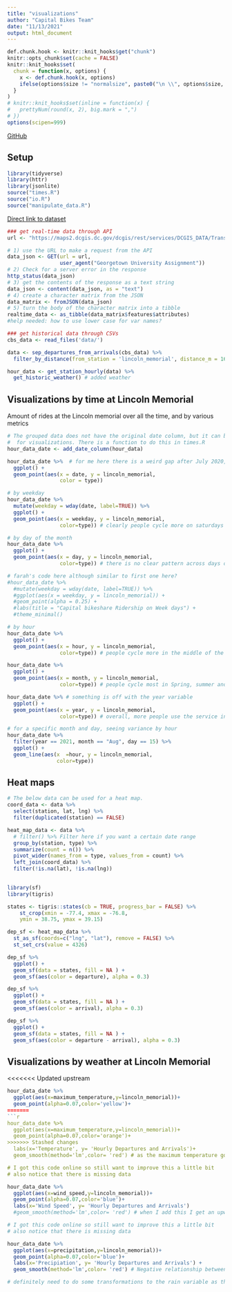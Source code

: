 ```yaml
---
title: "visualizations"
author: "Capital Bikes Team"
date: "11/13/2021"
output: html_document
---
```


```r
def.chunk.hook <- knitr::knit_hooks$get("chunk")
knitr::opts_chunk$set(cache = FALSE)
knitr::knit_hooks$set(
  chunk = function(x, options) {
    x <- def.chunk.hook(x, options)
    ifelse(options$size != "normalsize", paste0("\n \\", options$size, "\n\n", x, "\n\n \\normalsize"), x)
  }
)
# knitr::knit_hooks$set(inline = function(x) {
#   prettyNum(round(x, 2), big.mark = ",")
# })
options(scipen=999)
```


\begin{center}
\Huge{PPOL 670 | Final Project}

\Huge{Visualizations}
\end{center}

\vspace{0.1in}

[GitHub](https://github.com/elenabagnera/CapitalBikesProject)

## Setup
```r
library(tidyverse)
library(httr)
library(jsonlite)
source("times.R")
source("io.R")
source("manipulate_data.R")
```


[Direct link to dataset](https://s3.amazonaws.com/capitalbikeshare-data/202108-capitalbikeshare-tripdata.zip)


```r

### get real-time data through API
url <- "https://maps2.dcgis.dc.gov/dcgis/rest/services/DCGIS_DATA/Transportation_WebMercator/MapServer/5/query?where=1%3D1&outFields=*&outSR=4326&f=json"

# 1) use the URL to make a request from the API
data_json <- GET(url = url,
                 user_agent("Georgetown University Assignment"))
# 2) Check for a server error in the response
http_status(data_json)
# 3) get the contents of the response as a text string
data_json <- content(data_json, as = "text")
# 4) create a character matrix from the JSON
data_matrix <- fromJSON(data_json)
# 5) turn the body of the character matrix into a tibble
realtime_data <- as_tibble(data_matrix$features$attributes)
#help needed: how to use lower case for var names?

### get historical data through CSVs
cbs_data <- read_files('data/')

data <- sep_departures_from_arrivals(cbs_data) %>%
  filter_by_distance(from_station = 'lincoln_memorial', distance_m = 1600) # added filtering

hour_data <- get_station_hourly(data) %>% 
  get_historic_weather() # added weather

```

## Visualizations by time at Lincoln Memorial

Amount of rides at the Lincoln memorial over all the time, and by various metrics

```r
# The grouped data does not have the original date column, but it can be nice
#  for visualizations. There is a function to do this in times.R
hour_data_date <- add_date_column(hour_data)

hour_data_date %>%  # for me here there is a weird gap after July 2020, not sure why?
  ggplot() +
  geom_point(aes(x = date, y = lincoln_memorial,
                 color = type))
```

```r
# by weekday
hour_data_date %>% 
  mutate(weekday = wday(date, label=TRUE)) %>% 
  ggplot() +
  geom_point(aes(x = weekday, y = lincoln_memorial,
                 color=type)) # clearly people cycle more on saturdays and sundays

# by day of the month
hour_data_date %>% 
  ggplot() +
  geom_point(aes(x = day, y = lincoln_memorial,
                 color=type)) # there is no clear pattern across days of the month - aka probably not a good predictor

# farah's code here although similar to first one here?
#hour_data_date %>%
  #mutate(weekday = wday(date, label=TRUE)) %>%
  #ggplot(aes(x = weekday, y = lincoln_memorial)) +
  #geom_point(alpha = 0.25) +
  #labs(title = "Capital bikeshare Ridership on Week days") +
  #theme_minimal()


```

```r

# by hour
hour_data_date %>% 
  ggplot() +
  geom_point(aes(x = hour, y = lincoln_memorial,
                 color=type)) # people cycle more in the middle of the day, like between 1 and 7PM

```

```r

hour_data_date %>% 
  ggplot() +
  geom_point(aes(x = month, y = lincoln_memorial,
                 color=type)) # people cycle most in Spring, summer and fall. SUprised that there is no big spike in summer months

```
```r

hour_data_date %>% # something is off with the year variable
  ggplot() +
  geom_point(aes(x = year, y = lincoln_memorial,
                 color=type)) # overall, more people use the service in 2021 than in 2020

```

```r

# for a specific month and day, seeing variance by hour
hour_data_date %>% 
  filter(year == 2021, month == "Aug", day == 15) %>% 
  ggplot() +
  geom_line(aes(x  =hour, y = lincoln_memorial,
                color=type))

```

## Heat maps

```r
# The below data can be used for a heat map.
coord_data <- data %>% 
  select(station, lat, lng) %>% 
  filter(duplicated(station) == FALSE)

heat_map_data <- data %>% 
  # filter() %>% Filter here if you want a certain date range
  group_by(station, type) %>% 
  summarize(count = n()) %>% 
  pivot_wider(names_from = type, values_from = count) %>% 
  left_join(coord_data) %>% 
  filter(!is.na(lat), !is.na(lng))
  

library(sf)
library(tigris)

states <- tigris::states(cb = TRUE, progress_bar = FALSE) %>% 
    st_crop(xmin = -77.4, xmax = -76.8,
    ymin = 38.75, ymax = 39.15)

dep_sf <- heat_map_data %>% 
  st_as_sf(coords=c("lng", "lat"), remove = FALSE) %>% 
  st_set_crs(value = 4326)

dep_sf %>% 
  ggplot() + 
  geom_sf(data = states, fill = NA ) +
  geom_sf(aes(color = departure), alpha = 0.3)

dep_sf %>% 
  ggplot() + 
  geom_sf(data = states, fill = NA ) +
  geom_sf(aes(color = arrival), alpha = 0.3)

dep_sf %>% 
  ggplot() + 
  geom_sf(data = states, fill = NA ) +
  geom_sf(aes(color = departure - arrival), alpha = 0.3)
```


## Visualizations by weather at Lincoln Memorial

<<<<<<< Updated upstream
```r

hour_data_date %>%
  ggplot(aes(x=maximum_temperature,y=lincoln_memorial))+
  geom_point(alpha=0.07,color='yellow')+
=======
```r

hour_data_date %>%
  ggplot(aes(x=maximum_temperature,y=lincoln_memorial))+
  geom_point(alpha=0.07,color='orange')+
>>>>>>> Stashed changes
  labs(x='Temperature', y= 'Hourly Departures and Arrivals')+
  geom_smooth(method='lm',color= 'red') # as the maximum temperature goes up, departures and arrivals go up

# I got this code online so still want to improve this a little bit
# also notice that there is missing data

```

```r

hour_data_date %>%
  ggplot(aes(x=wind_speed,y=lincoln_memorial))+
  geom_point(alpha=0.07,color='blue')+
  labs(x='Wind Speed', y= 'Hourly Departures and Arrivals') 
  #geom_smooth(method='lm',color= 'red') # when I add this I get an upward trend, which is weird since it's a negative relationship?

# I got this code online so still want to improve this a little bit
# also notice that there is missing data

```

```r

hour_data_date %>%
  ggplot(aes(x=precipitation,y=lincoln_memorial))+
  geom_point(alpha=0.07,color='blue')+
  labs(x='Precipiation', y= 'Hourly Departures and Arrivals') +
  geom_smooth(method='lm',color= 'red') # Negative relationship between bike usage and precipitation as expected

# definitely need to do some transformations to the rain variable as there doesn't seem to be a lot of variation?

```